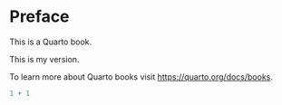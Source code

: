 # Preface {.unnumbered}

This is a Quarto book.

This is my version.

To learn more about Quarto books visit <https://quarto.org/docs/books>.

```r
1 + 1
```
